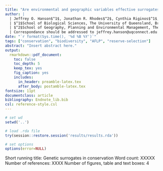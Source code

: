```yaml
---
title: "Are environmental and geographic variables effective surrogates for genetic variation in conservation planning?"
author: |
  | Jeffrey O. Hanson$^1$, Jonathan R. Rhodes$^2$, Cynthia Riginos$^1$, Hugh P. Possingham$^1$, Richard A. Fuller$^1$
  | $^1$School of Biological Sciences, The University of Queensland, Brisbane, QLD, Australia
  | $^2$School of Geography, Planning and Environmental Management, The University of Queensland, Brisbane, QLD, Australia
  | Correspondance should be addressed to jeffrey.hanson@uqconnect.edu.au
date: "`r format(Sys.time(), '%d %B %Y')`"
tags: ["conservation", "biodiversity", "AFLP", "reserve-selection"]
abstract: "Insert abstract here."
output:
  rmarkdown::pdf_document:
    toc: false
    toc_depth: 5
    keep_tex: yes
    fig_caption: yes
    includes:
      in_header: preamble-latex.tex
      after_body: postamble-latex.tex
fontsize: 11pt
documentclass: article
bibliography: Endnote_lib.bib
csl: reference-style.csl
---
```


<!-- NOTES -->
<!-- 150 word limit for abstract -->
<!-- 5000 word length limit -->

```r
# set wd
setwd('..')

# load .rda file
try(session::restore.session('results/results.rda'))

# set options
options(error=NULL)
```


<!--  title page -->
Short running title: Genetic surrogates in conservation \newline
Word count: XXXXX \newline
Number of references: XXXX \newline
Number of figures, table and text boxes: 4 \newline

\newpage

<!-- add line numbers -->
\begin{linenumbers}

## Introduction
<!--  main text -->
The act of setting aside areas for preservation spearheads modern conservation efforts [@r440]. They buffer species from anthropogenic impacts and provide places for populations of species to persist. Intra-specific genetic variation underpins species persistence, and there has been increasing interest in understanding how to design protected areas networks in a way that maximizes this variation [@r67; @r3; @r61]. Broadly speaking, genetic variation can be classified as either adaptive or neutral [reviewed in @r48]. Adaptive genetic variation is associated with loci that affect fitness. By preserving existing patterns of adaptive variation, protected areas can ensure that populations with particularly beneficial adaptations are not lost [@r3]. In contrast, neutral genetic variation is associated with loci that do not affect fitness. Neutral variation often reflects the evolutionary history of different populations. By preserving existing patterns of neutral variation, protected areas can secure different genetic lineages and avoid the adverse effects of low genetic diversity [eg. inbreeding depression; @r67]. However, genetic data requires considerable investment to obtain and analyze. As a consequence, conservation planners do not typically use genetic data to inform prioritizations [@r61]. Thus prioritizations may fail to capture species' intra-specific genetic variation, and ultimately fail to deliver long-term conservation outcomes.

Recently, conservation scientists have been investigating surrogates for genetic variation to generate better prioritizations without the overheads associated with genetic data. Since adaptive genetic variation is ultimately driven by extrinsic selection pressures, environmental variables have been used to guide reserve selection [eg. habitat conditions; @r247; @r2]. However, their effectiveness as surrogates in conservation planning remains unverified. On the other hand, neutral genetic variation arises from a reduction in gene flow between individuals. Surrogates for neutral variation are based on variables that predict the level of connectivity between planning units. For instance, the isolation by distance theory [IBD; @259] predicts that populations further apart will have less connectivity, exchange less genetic material, and in turn have less genetic variation in common. Based on this theory, geographic distance-based surrogates have been found to improve prioritizations in an island network [@200]. However this remains untested in spatially contiguous systems where connectivity is complicated by additional factors [eg. terrain; eg. @r474]--the systems commonly featured in real-world conservation planning exercises. Before conservation planners can reliably use surrogates for genetic data in conservation planning, the effectiveness of these surrogates needs to be verified. Otherwise, conservation planners may waste precious resources on places that do little to benefit biodiversity.

Here we investigate the effectiveness of environmental and geographic surrogates for adaptive and neutral genetic variation in the context of conservation planning. First, we examine the relationship between surrogates and gene variation, and verify that these variables can be used as surrogates. Second, we determine if the inclusion of surrogate-based targets in a variety of conservation planning scenarios with increasingly levels of realism can result in prioritizations that secure more genetic variation. If these surrogates can be shown to improve the intra-specific genetic variation captured in a prioritization, then conservation planners may use these surrogates when genetic data is not available, and in turn deliver more effective protected areas.

## Methods
### Study system
We used species distribution and genomic data collected by the IntraBioDiv project in the European Alps [@r451; see @r452 and @r478 for methodological details]. This data set was particularly well suited for our study, because it provides spatially explicit genomic data for multiple species with vastly different demographic characteristics and evolutionary histories across a broad geographic area with large environmental gradients. As part of this project, data was collected for 27 alpine plant species using a 20' longitude by 21' latitude grid (approx. 21' 22.3 km $\times$ 25 km; Figure S1). They visited every second grid cell, and if a species was detected in a cell, samples were collected from three individuals. They genotyped samples using amplified fragment length polymorphisms [AFLP; @r453], and constructed matrices denoting the presence/absence of polymorphisms at loci for each species. Thus for each second grid cell, for each of the species present in the grid cell, the data set contains information describing the genomic variation of individuals in the cell. We used these grid cells as planning units to develop prioritizations. To reduce computational effort, we only used grid cells that contained at least a single individual ($n = `r nrow(grid.DF)`$). The majority of our analyses were performed using the \texttt{R} software package [version `r paste0(version$major, '.', version$minor)`; @r192].

### Landscape data
We examined the effectiveness of environmental and geographic surrogates for adaptive and neutral genetic variation (respectively). To describe the geographic location of each grid cell, we projected the grid into an equi-distant coordinate system ($\texttt{ESRI:102031}$), calculated their centroids, and extracted their two-dimensional coordinates. To describe the environmental characteristics of each grid cell, we obtained 19 bioclimatic variables [approx. 1 km resolution; @r33]. These layers and the grid cells were projected into an equal-area coordinate system ($\texttt{ESRI:102014}$). The bioclimatic variables were clipped to the extent of the grid and subject to a principal components analysis (PCA; using ArcMap version 10.2.2; Table S1). The first two principal components (PCs) cumulatively explained `r round(pca.DF[[4]][2],1)` % of the variation and were used to generate two new layers. We calculated the average value for each PC layer in each grid cell, and used these values to characterize the main themes of climatic variation among the grid cells (Figure S2). To examine if the influence of opportunity cost, we calculated the total human population density inside each planning unit (obtained at 1 km resolution from the Global Rural-Urban Mapping Project; \texttt{GRUMP V1}; @r472).

### Outlier locus detection
To investigate the effectiveness of the surrogates for adaptive and neutral genetic variation, we first needed to identify which of the sampled loci--if any--were under selection. We used outlier locus detection methods [compared in @r454; reviewed in @r480] to achieve this. The basic premise underpinning these analyses is that neutral loci are expected to exhibit a specific level of variation among populations ($F_{st}$), and loci that deviate from this expectation should be under selection. The advantage of these methods--in contrast with environmental association analyses [eg. r@475]--is that they do not use environmental data to identify loci under selection, which would have biased our analysis. In an earlier study, Bothwell _et al._ [-@r455] applied such outlier detection methods to one of the species in this data set (_Gentiana nivalis_). Here, we adopted a similar methodology and applied it to each of the 27 species in the data set.

First, we grouped individuals into genetic lineages for each species (using a methodology similar to that implemented in \texttt{prabclust R} package; @r479). The purpose of this step was to avoid falsely classifying loci as adaptive. For each species, we ordinated the genomic data and fit models to the ordinations to fit to turn group individuals into populations. Specifically, we used non-metric multi-dimensional scaling [NMDS; implemented in the $\texttt{vegan R}$ package] using Gower distances [@r464; using the $\texttt{cluster R}$ package to accommodate sparsity; @r457] to transform the binary loci data into continuous variables (Table S2). To ensure that the ordinations described a sufficient amount of the genomic variation, we ran successive scaling analyses with increasing dimensionality until this was achieved (maximum stress value $\leq$ `r nmds.params.LST[[MODE]]$max.stress`; `r nmds.params.LST[[MODE]]$trymax` random starts for each analysis). We then fit a suite of Gaussian mixture to the ordinations to estimate the probability that individuals belonged to different populations [assuming different covariance structures implemented in the $\texttt{mclust} R$ package; @r477; @r476]. For each parametrization, we fit a set of models assuming varying numbers of total populations (\textit{G}= 1--`r max(mclust.params.LST[[MODE]]$G)`). We identified the most parsimonious model for each species (lowest Bayesian Information Criterion $BIC$ statistic; Figures S4), and used them to group individuals to populations (Figure S5).

We identified the loci under selection (Table S3). Since outlier locus detection methods compare allele frequencies between populations, we were unable to examine species that contained a single population. For these species ($n = `r sum(sapply(spp.Mclust.LST, function(x) return(ncol(x$mclust$z)==1)))`$), we assumed that all loci were neutral. For species with more than a single population, we ran $\texttt{Bayescan}$ [version 2.1; @r456; 1:1 prior odds; `r bayescan.params.LST[[MODE]]$nbp` pilot runs; `r bayescan.params.LST[[MODE]]$burn` burn-in iterations; `r bayescan.params.LST[[MODE]]$n` post-burn-in iterations thinned by `r bayescan.params.LST[[MODE]]$thin` iterations]. To avoid false-positives, we omitted loci where the global frequency of the minor allele was $\geq 0.05$ (following guidelines in the $\texttt{Bayescan}$ manual) and assumed they were neutral. Additionally, we omitted individuals from this analysis when their population membership was uncertain (maximum membership probability $\l `r mclust.params.LST[[MODE]]$probability.threshold`$). We ran `r bayescan.params.LST[[MODE]]$reps` replicates per species using a suitable false discovery rate to ensure convergence [FDR $\leq `r bayescan.params.LST[[MODE]]$fdr`$; @r466]. 

After classifying loci as adaptive or neutral, we mapped the main gradients of the adaptive (if detected) and neutral genetic variation for each species (Figures S6--S32). For each species, we partitioned adaptive and neutral loci into separate data sets, and reran the successive nonmetric multidimensional scaling analyses (using parameters described above) to derive continuous variables that described the main gradients of adaptive and neutral genetic variation separately (Table S2). Since each grid cell had up to three samples per species, we used the average of the ordinated values associated with the individuals in each grid cell to express the typical genomic characteristics of individuals in the cells.

### Prioritizations
We used the unreliable representative and adequate prioritization (URAP) formulation of the reserve selection problem [@r465]. This formulation can identify the minimum number of planning units required to preserve both a proportion of the species' range (using amount-based targets) and a proportion of the species' intra-specific variation [using space-based targets and attribute spaces; _sensu_ @r465]. We treated the environmental and geographic surrogate variables as separate attribute spaces. We also treated the adaptive (if detected) and neutral variables as separate attribute spaces for each species. We set the demand points for each species and each attribute space using the values associated with the planning units. For every prioritization we generated, we calculated the proportion of the adaptive (if detected) and neutral genetic variation that every prioritization secured to assess its performance. We solved all reserve selection problems to within `r (gurobi.params.LST[[MODE]]$MIPGap*100)` % of optimality using the $\texttt{rapr}$ R package [@r465] and $\texttt{Gurobi}$ [@r463].

To understand the relationship between the surrogate-based targets used to generate a prioritization and the proportion of genetic variation it secures, we generated a collection of single-species prioritizations. For each species, we first generated two sets of prioritizations using increasing environmental and geographic-based targets (separately). Prioritizations were generated using surrogate-based targets ranging from `r (min(rapr.params.LST[[MODE]][['surrogacy.analysis']]$surrogate.target)*100)` % and `r (max(rapr.params.LST[[MODE]][['surrogacy.analysis']]$surrogate.target)*100)` % in increments of `r diff(rapr.params.LST[[MODE]][['surrogacy.analysis']]$surrogate.target[1:2])*100` % ($n = `r rapr.params.LST[[MODE]][['surrogacy.analysis']]$surrogate.optimal.replicates`$ per target). To determine if these surrogate-based prioritizations performed better then random, we then generated another two sets of prioritizations by randomly selecting planning units that were occupied by the species ($n = `r rapr.params.LST[[MODE]][['surrogacy.analysis']]$surrogate.random.replicates`$ per surrogate target). To account for variation in the number of selected planning units in the target-based prioritizations, the number of selected of planning units in the randomly generated prioritizations were generated following their distribution. Randomly generated prioritizations associated with negative values--because they secured only a very small amount of genetic variation--were replaced with zeros to facilitate statistical analysis. 

To determine if the use of surrogate-based targets can actually improve prioritizations in real-world conservation planning scenarios, we investigated the effectiveness of surrogate-based targets using three scenarios with increasing levels of complexity. To assess the benefits of surrogate-based targets under the simplest of circumstances, our first scenario involved generating single-species prioritizations for each species. However, most large-scale prioritizations involve a comprehensive set of species. This property may lead to prioritizations that secure a greater proportion of intra-specific genetic variation for each species by returning solutions that preserve the same species in multiple communities. To test for this effect, our second scenario involved generating multi-species prioritizations. Finally, most large-scale prioritizations also explicitly consider opportunity cost to ensure prioritizations are cost-effective. Our third scenario involved generating multi-species prioritizations that satisfied targets for minimal opportunity cost.

For each scenario, we generated three types of prioritizations. We generated prioritizations using only amount-based targets, both amount- and surrogate-based targets, and both amount- and genetic-based targets. The purely amount-based prioritizations serve as our baseline--they represent prioritizations typically generated in conservation planning exercises. We used `r (rapr.params.LST[[MODE]][['single.species']]$amount.target*100)` % amount-based targets in all prioritizations to ensure an adequate proportion of habitat was secured for each species. We set surrogate- and genetic-based targets as `r (rapr.params.LST[[MODE]][['single.species']]$amount.target*100)` % to ensure that most of the respective variation was secured for each species. To accomodate variation in the high number of optimal solutions for the single-species amount-based prioritizations, we generated `r (rapr.params.LST[[MODE]][['single.species']]$amount.replicates)` replicate prioritizations. Since all other contexts were likely to be associated with few optimal solutions, we generated only `r rapr.params.LST[[MODE]][['multi.species']]$genetic.replicates` replicates.

## Statistical analysis
We investigated the effectiveness of prioritizations generated using surrogate-based targets using generalized linear mixed-effects models [GLMMs; using a logit link and the $\texttt{lme4}$ R package; @r469]. To determine  if the environmental and geographic variables were effective surrogates, we fit a full model to the proportion of genetic variation that the first collection of prioritizations secured using categorical variables to indicate the surrogate-based targets used to generate them, the type of genetic variation (adaptive or neutral), the method using the generate the prioritization (optimal or random), and the interactions between these variables. To determine if surrogate-based targets improved the effectiveness of prioritizations under various scenarios, we fit a full model to the proportion of genetic variation that second collection of prioritizations secured using categorical variables to indicate the scenario used to generate the prioritization (single-species, multi-species, multi-species with cost), the combination of targets used to generate the prioritizations (amount-based targtes, amount and surrogate-based targets, amount and genetic-based targets), the type of genetic variation measured (adaptive or neutral), and the interactions between them. All model contained intercept- and slope-level random effects to accommodate variation between species. Both full models were subject to a step-wise term deletion routine using $\chi^{2}$ tests to assess significance (terms were retained when $P < 0.05$). Finally, we conducted post-hoc analysis on each full model using Tukey contrasts with a Bonferroni correction [using the $\texttt{multcomp}$ R package; @r470].

## Results
<!-- Surrogacy analysis -->
Prioritizations generated using greater environmental and geographic surrogate-based targets were found to secure greater proportions of adaptive and neutral genetic variation (Figure 1). The proportion of genetic variation that these prioritizations secured was substantially more than the genetic variation secured by randomly generated prioritizations (${\chi^{2}}_{`r NA`,`r NA`} = `r  NA`$, $P < `r NA`$). Generally, prioritizations needed to capture at least `r NA` % of the environmental and geographic surrogates to secure 90 % of the species' genetic variation. Additionally, we detected differences in the effectiveness of the environmental and geographic surrogates (${\chi^{2}}_{`r NA`,`r NA`} = `r  NA`$, $P < `r NA`$). Increases in environmental surrogate-based targets resulted prioritizations that secured more adaptive genetic variation, than geographic surrogate-based targets for neutral variation. These results demonstrate that environmental and geographic variables are effective surrogates for genetic variation for these plant species.

<!-- Scenario analysis -->
The addition of environmental and geographic surrogate-based targets to amount-based targets was not found to substantially improve the effectiveness of prioritizations under any of the scenarios (Figure 2). No significant differences were detected between prioritizations generated using different combinations of targets (${\chi^{2}}_{`r NA`,`r NA`} = `r  NA`$, $P < `r NA`$), or under any of the different scenarios (${\chi^{2}}_{`r NA`,`r NA`} = `r NA`$, $P < `r NA`$). The only difference was that the inclusion of surrogate-based targets tended to result in prioritizations that secured slightly more adaptive than neutral genetic variation. Under the simplest of circumstances, the single-species amount-based prioritizations secured most of the species' adaptive (mean `r NA` $\pm$ `r NA`) and neutral (mean `r NA` $\pm$ `r NA`) genetic variation. These proportions were not significantly different to those associated with prioritizations generated using additional surrogate-based targets ($Z = `r NA`$, $P < `r NA`$) or genetic-based targets ($Z = `r NA`$, $P < `r NA`$). We found similar patterns in the multi-species scenario ${\chi^{2}}_{`r NA`,`r NA`} = `r NA`$, $P < `r NA`$) and the multi-species with opportunity cost scenario ${\chi^{2}}_{`r NA`,`r NA`} = `r NA`$, $P < `r NA`$). Although the prioritizations had similar levels of performance, there were differences in their spatial distributions (Figure 3). In particular, the inclusion of cost data in the multi-species prioritizations had the effect of concentrating conservation effort towards areas with higher elevation. Overall, these results suggest that while environmental and geographic surrogate variables are effective surrogates, they are not needed to secure most of the intra-specific genetic variation.

## Discussion
We aimed to investigate the effectiveness of environmental and geographic surrogates for genetic variation in conservation planning. Our study is the first to test this in a realistic context. We found that environmental and geographic variables are effective surrogates for genetic variation in conservation planning. But we also found that just using amount-based targets--typically used in conservation planning--result in prioritizations that secure most of the adaptive and neutral intra-specific genetic variation. Our results support existing guidelines on using a comprehensive set of species in conservation planning.

### Single + multi-species analysis
* summarize results

* compare + contrast with other papers

* implication of results

### Correlation analysis
* summarize results

* compare + contrast with other papers

* implication of results

### Limitations/Future directions
We wish to alert practitioners to several limitations associated with our analysis. First, the size of the planning units we used (23 $\times$ 25 km) is much larger than typically used in conservation planning scenarios (approx. 1--5 km^2). We used this resolution because the genetic data was collected at this scale. Whilst we could have interpolated the genetic data to a finer resolution and used smaller planning units, this would have biased our analysis because the surrogate variables are spatially auto-correlated. Second, we used geographic distances as surrogates for connectivity between planning units. Although connectivity between areas can be modeled using isolation by resistance measures [@r473] derived from landscape data [eg. @r474], they are unlikely to be of use in broad-scale conservation exercises since they need to be tuned using species-specific parameters. Third, we used AFLP data to characterize the main gradients of genetic variation. Whilst next-generation sequencing provides higher resolution genetic information than AFLP data [reviewed in @r480], our methodology would still have utilized only the main gradients of the genetic variation to generate prioritizations in a feasible amount of time. Overall, we are confident that the limitations associated with our study are relatively minor.

### Concluding remarks
The overarching aim of our study was to investigate the effectiveness of surrogates in conservation planning. We found that environmental and geographic surrogates are effective. However, they seem to be largely unnecessary in conservation planning scenarios because a comprehensive set of species can be used to achieve a similar result. Conservation planners are therefore urged to use a comprehensive set of species in prioritizations--one of the fundamental principals of conservation planning.

## Acknowledgements
JOH is funded by an Australian Postgraduate Award (APA) scholarship. RAF has an Australian Research Council Future Fellowship. This work was supported by the Centre of Excellence for Environmental Decisions (CEED) and the Landscape Ecology and Conservation Group (LEC) at The University of Queensland.

## References

\end{linenumbers}